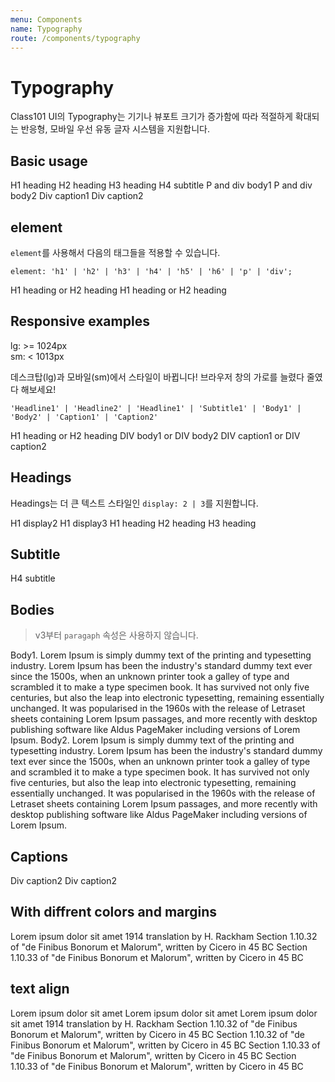 ```yaml
---
menu: Components
name: Typography
route: /components/typography
---
```



# Typography

Class101 UI의 Typography는 기기나 뷰포트 크기가 증가함에 따라 적절하게 확대되는 반응형, 모바일 우선 유동 글자 시스템을 지원합니다.

## Basic usage

<Playground>
  <Headline1>H1 heading</Headline1>
  <Headline2>H2 heading</Headline2>
  <Headline3>H3 heading</Headline3>
  <Subtitle1>H4 subtitle</Subtitle1>
  <Body1>P and div body1</Body1>
  <Body2>P and div body2</Body2>
  <Caption1>Div caption1</Caption1>
  <Caption2>Div caption2</Caption2>
</Playground>

## element

`element`를 사용해서 다음의 태그들을 적용할 수 있습니다.

```
element: 'h1' | 'h2' | 'h3' | 'h4' | 'h5' | 'h6' | 'p' | 'div';
```

<Playground>
  <Headline1 element="h3">H1 heading or H2 heading</Headline1>
  <Subtitle1 element="h1">H1 heading or H2 heading</Subtitle1>
</Playground>

## Responsive examples

lg: >= 1024px <br />
sm: < 1013px

데스크탑(lg)과 모바일(sm)에서 스타일이 바뀝니다! 브라우저 창의 가로를 늘렸다 줄였다 해보세요!<br/>

```
'Headline1' | 'Headline2' | 'Headline1' | 'Subtitle1' | 'Body1' | 'Body2' | 'Caption1' | 'Caption2'
```

<Playground>
  <Headline1 sm="Headline2">H1 heading or H2 heading</Headline1>
  <Body1 sm="Body2">DIV body1 or DIV body2</Body1>
  <Caption1 sm="Caption2">DIV caption1 or DIV caption2</Caption1>
</Playground>

## Headings

Headings는 더 큰 텍스트 스타일인 `display: 2 | 3`를 지원합니다.

<PropsTable of={Headline1} />

<Playground>
  <Headline1 display={2}>H1 display2</Headline1>
  <Headline1 display={3}>H1 display3</Headline1>
  <Headline1>H1 heading</Headline1>
  <Headline2>H2 heading</Headline2>
  <Headline3>H3 heading</Headline3>
</Playground>

## Subtitle

<PropsTable of={Subtitle1} />

<Playground>
  <Subtitle1>H4 subtitle</Subtitle1>
</Playground>

## Bodies

> v3부터 `paragaph` 속성은 사용하지 않습니다.

<PropsTable of={Body1} />

<Playground>
  <Body1>
    Body1. Lorem Ipsum is simply dummy text of the printing and typesetting industry. Lorem Ipsum has been the
    industry's standard dummy text ever since the 1500s, when an unknown printer took a galley of type and scrambled it
    to make a type specimen book. It has survived not only five centuries, but also the leap into electronic
    typesetting, remaining essentially unchanged. It was popularised in the 1960s with the release of Letraset sheets
    containing Lorem Ipsum passages, and more recently with desktop publishing software like Aldus PageMaker including
    versions of Lorem Ipsum.
  </Body1>
  <Body2>
    Body2. Lorem Ipsum is simply dummy text of the printing and typesetting industry. Lorem Ipsum has been the
    industry's standard dummy text ever since the 1500s, when an unknown printer took a galley of type and scrambled it
    to make a type specimen book. It has survived not only five centuries, but also the leap into electronic
    typesetting, remaining essentially unchanged. It was popularised in the 1960s with the release of Letraset sheets
    containing Lorem Ipsum passages, and more recently with desktop publishing software like Aldus PageMaker including
    versions of Lorem Ipsum.
  </Body2>
</Playground>

## Captions

<PropsTable of={Caption1} />

<Playground>
  <Caption1>Div caption2</Caption1>
  <Caption2>Div caption2</Caption2>
</Playground>

## With diffrent colors and margins

<Playground>
  <Headline1 color="orange" marginLeft={20}>
    Lorem ipsum dolor sit amet
  </Headline1>
  <Subtitle1 color="red" marginLeft={200} marginTop={10}>
    1914 translation by H. Rackham
  </Subtitle1>
  <Body1 color="green" marginBottom={10}>
    Section 1.10.32 of "de Finibus Bonorum et Malorum", written by Cicero in 45 BC
  </Body1>
  <Caption1 color="pink" marginLeft={50}>
    Section 1.10.33 of "de Finibus Bonorum et Malorum", written by Cicero in 45 BC
  </Caption1>
</Playground>

## text align

<Playground>
  <Headline1 textAlign={'center'}>Lorem ipsum dolor sit amet</Headline1>
  <Headline2 textAlign={'center'}>Lorem ipsum dolor sit amet</Headline2>
  <Headline3 textAlign={'center'}>Lorem ipsum dolor sit amet</Headline3>
  <Subtitle1 textAlign={'center'}>1914 translation by H. Rackham</Subtitle1>
  <Body1 textAlign={'center'}>Section 1.10.32 of "de Finibus Bonorum et Malorum", written by Cicero in 45 BC</Body1>
  <Body2 textAlign={'center'}>Section 1.10.32 of "de Finibus Bonorum et Malorum", written by Cicero in 45 BC</Body2>
  <Caption1 textAlign={'center'}>
    Section 1.10.33 of "de Finibus Bonorum et Malorum", written by Cicero in 45 BC
  </Caption1>
  <Caption2 textAlign={'center'}>
    Section 1.10.33 of "de Finibus Bonorum et Malorum", written by Cicero in 45 BC
  </Caption2>
</Playground>
